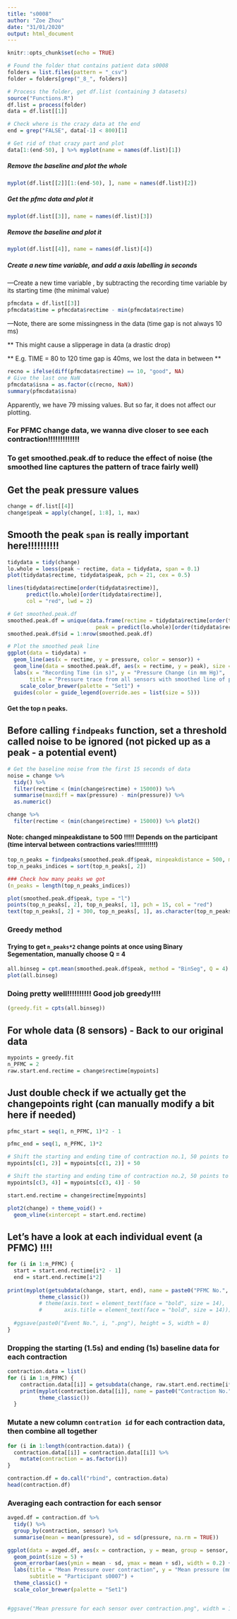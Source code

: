 ```yaml
---
title: "s0008"
author: "Zoe Zhou"
date: "31/01/2020"
output: html_document
---
```


```r
knitr::opts_chunk$set(echo = TRUE)
```


```r
# Found the folder that contains patient data s0008
folders = list.files(pattern = "_csv")
folder = folders[grep("_8_", folders)]

# Process the folder, get df.list (containing 3 datasets)
source("Functions.R")
df.list = process(folder)
data = df.list[[1]]
```


```r
# Check where is the crazy data at the end
end = grep("FALSE", data[-1] < 800)[1]

# Get rid of that crazy part and plot
data[1:(end-50), ] %>% myplot(name = names(df.list)[1])
```

##### Remove the baseline and plot the whole
```r
myplot(df.list[[2]][1:(end-50), ], name = names(df.list)[2])
```

##### Get the pfmc data and plot it
```r
myplot(df.list[[3]], name = names(df.list)[3])
```
##### Remove the baseline and plot it
```r
myplot(df.list[[4]], name = names(df.list)[4])
```

##### Create a new time variable, and add a axis labelling in seconds
---Create a new time variable , by subtracting the recording time variable by its starting time (the minimal value)

```r
pfmcdata = df.list[[3]]
pfmcdata$time = pfmcdata$rectime - min(pfmcdata$rectime)
```

---Note, there are some missingness in the data (time gap is not always 10 ms) 

** This might cause a slipperage in data (a drastic drop)

** E.g. TIME = 80 to 120 time gap is 40ms, we lost the data in between **
```r
recno = ifelse(diff(pfmcdata$rectime) == 10, "good", NA)
# Give the last one NaN
pfmcdata$isna = as.factor(c(recno, NaN))
summary(pfmcdata$isna)
```

Apparently, we have 79 missing values. But so far, it does not affect our plotting.

### For PFMC change data, we wanna dive closer to see each contraction!!!!!!!!!!!!!
### To get smoothed.peak.df to reduce the effect of noise (the smoothed line captures the pattern of trace fairly well)

## Get the peak pressure values
```r
change = df.list[[4]]
change$peak = apply(change[, 1:8], 1, max)
```

## Smooth the peak  `span` is really important here!!!!!!!!!!

```r
tidydata = tidy(change)
lo.whole = loess(peak ~ rectime, data = tidydata, span = 0.1)
plot(tidydata$rectime, tidydata$peak, pch = 21, cex = 0.5)

lines(tidydata$rectime[order(tidydata$rectime)],
      predict(lo.whole)[order(tidydata$rectime)],
      col = "red", lwd = 2)
```




```r
# Get smoothed.peak.df
smoothed.peak.df = unique(data.frame(rectime = tidydata$rectime[order(tidydata$rectime)], 
                            peak = predict(lo.whole)[order(tidydata$rectime)]))
smoothed.peak.df$id = 1:nrow(smoothed.peak.df)

# Plot the smoothed peak line
ggplot(data = tidydata) +
  geom_line(aes(x = rectime, y = pressure, color = sensor)) +
  geom_line(data = smoothed.peak.df, aes(x = rectime, y = peak), size = 1) +
  labs(x = "Recording Time (in s)", y = "Pressure Change (in mm Hg)",
       title = "Pressure trace from all sensors with smoothed line of peak") + 
    scale_color_brewer(palette = "Set1") + 
  guides(color = guide_legend(override.aes = list(size = 5)))

```


#### Get the top n peaks.

## Before calling `findpeaks` function, set a threshold called noise to be ignored (not picked up as a peak - a potential event)
```r
# Get the baseline noise from the first 15 seconds of data
noise = change %>% 
  tidy() %>%
  filter(rectime < (min(change$rectime) + 15000)) %>%
  summarise(maxdiff = max(pressure) - min(pressure)) %>%
  as.numeric()

change %>%
  filter(rectime < (min(change$rectime) + 15000)) %>% plot2()
```


#### Note: changed minpeakdistane to 500 !!!!! Depends on the participant (time interval between contractions varies!!!!!!!!!!)
```r
top_n_peaks = findpeaks(smoothed.peak.df$peak, minpeakdistance = 500, minpeakheight = noise)
top_n_peaks_indices = sort(top_n_peaks[, 2])

### Check how many peaks we got
(n_peaks = length(top_n_peaks_indices))
```


```r
plot(smoothed.peak.df$peak, type = "l")
points(top_n_peaks[, 2], top_n_peaks[, 1], pch = 15, col = "red")
text(top_n_peaks[, 2] + 300, top_n_peaks[, 1], as.character(top_n_peaks[, 2]))
```

### Greedy method ###
#### Trying to get  `n_peaks*2` change points at once using Binary Segementation, manually choose Q = 4

```r
all.binseg = cpt.mean(smoothed.peak.df$peak, method = "BinSeg", Q = 4)
plot(all.binseg)
```



### Doing pretty well!!!!!!!!!! Good job greedy!!!!

```r
(greedy.fit = cpts(all.binseg))
```


## For whole data (8 sensors) - Back to our original data
```r
mypoints = greedy.fit
n_PFMC = 2
raw.start.end.rectime = change$rectime[mypoints] 

```

## Just double check if we actually get the changepoints right (can manually modify a bit here if needed)
```r
pfmc_start = seq(1, n_PFMC, 1)*2 - 1

pfmc_end = seq(1, n_PFMC, 1)*2

# Shift the starting and ending time of contraction no.1, 50 points to the right (so the graph looks nicer)
mypoints[c(1, 2)] = mypoints[c(1, 2)] + 50

# Shift the starting and ending time of contraction no.2, 50 points to the left (so the graph looks nicer)
mypoints[c(3, 4)] = mypoints[c(3, 4)] - 50

start.end.rectime = change$rectime[mypoints] 

plot2(change) + theme_void() +
  geom_vline(xintercept = start.end.rectime)

```

## Let's have a look at each individual event (a PFMC) !!!!

```r
for (i in 1:n_PFMC) {
  start = start.end.rectime[i*2 - 1]
  end = start.end.rectime[i*2]
  
print(myplot(getsubdata(change, start, end), name = paste0("PFMC No.", i)) + 
          theme_classic())
          # theme(axis.text = element_text(face = "bold", size = 14),
          #       axis.title = element_text(face = "bold", size = 14)))
  
  #ggsave(paste0("Event No.", i, ".png"), height = 5, width = 8)
}

```


### Dropping the starting (1.5s) and ending (1s) baseline data for each contraction
```r
contraction.data = list()
for (i in 1:n_PFMC) {
    contraction.data[[i]] = getsubdata(change, raw.start.end.rectime[i*2 - 1] + 1500, raw.start.end.rectime[i*2] - 1000)
    print(myplot(contraction.data[[i]], name = paste0("Contraction No.", i)) + 
          theme_classic())
  }
```



### Mutate a new column `contration id` for each contraction data, then combine all together
```r
for (i in 1:length(contraction.data)) {
  contraction.data[[i]] = contraction.data[[i]] %>% 
    mutate(contraction = as.factor(i))
}

contraction.df = do.call("rbind", contraction.data)
head(contraction.df)
```

### Averaging each contraction for each sensor

```r
avged.df = contraction.df %>% 
  tidy() %>% 
  group_by(contraction, sensor) %>% 
  summarise(mean = mean(pressure), sd = sd(pressure, na.rm = TRUE))

ggplot(data = avged.df, aes(x = contraction, y = mean, group = sensor, color = sensor)) +
  geom_point(size = 5) +
  geom_errorbar(aes(ymin = mean - sd, ymax = mean + sd), width = 0.2) +
  labs(title = "Mean Pressure over contraction", y = "Mean pressure (mmHg)", x = "Contraction",
       subtitle = "Participant s0007") +
  theme_classic() +
  scale_color_brewer(palette = "Set1")


#ggsave("Mean pressure for each sensor over contraction.png", width = 10, height = 5)

```

